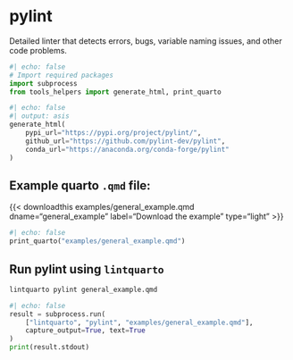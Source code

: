 <hr style="height:0pt; visibility:hidden;" />

# pylint

Detailed linter that detects errors, bugs, variable naming issues, and other code problems.

```python
#| echo: false
# Import required packages
import subprocess
from tools_helpers import generate_html, print_quarto
```

```python
#| echo: false
#| output: asis
generate_html(
    pypi_url="https://pypi.org/project/pylint/",
    github_url="https://github.com/pylint-dev/pylint",
    conda_url="https://anaconda.org/conda-forge/pylint"
)
```

## Example quarto `.qmd` file:

{{< downloadthis examples/general_example.qmd dname="general_example" label="Download the example" type="light" >}}

:::{.pale-grey}
```python
#| echo: false
print_quarto("examples/general_example.qmd")
```
:::

## Run pylint using `lintquarto`

```.bash
lintquarto pylint general_example.qmd
```

:::{.pale-green}
<style>
.cell-output-stdout code {
  word-break: break-word !important;
  white-space: pre-wrap !important;
}
</style>
```python
#| echo: false
result = subprocess.run(
    ["lintquarto", "pylint", "examples/general_example.qmd"],
    capture_output=True, text=True
)
print(result.stdout)
```
:::